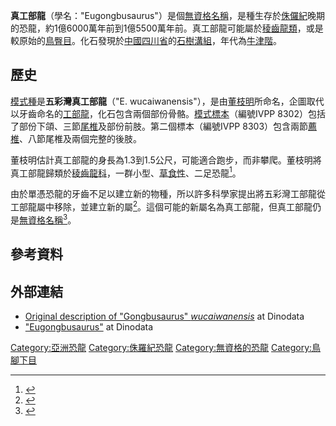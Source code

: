 '''真工部龍'''（學名："Eugongbusaurus"）是個[[無資格名稱|無資格名稱]]，是種生存於[[侏儸紀|侏儸紀]]晚期的恐龍，約1億6000萬年前到1億5500萬年前。真工部龍可能屬於[[稜齒龍類|稜齒龍類]]，或是較原始的[[鳥臀目|鳥臀目]]。化石發現於[[中國|中國]][[四川省|四川省]]的[[石樹溝組|石樹溝組]]，年代為[[牛津階|牛津階]]。

==歷史==
[[模式種|模式種]]是'''五彩灣真工部龍'''（"E. wucaiwanensis"），是由[[董枝明|董枝明]]所命名，企圖取代以牙齒命名的[[工部龍|工部龍]]，化石包含兩個部份骨骼。[[模式標本|模式標本]]（編號IVPP 8302）包括了部份下頜、三節[[尾椎|尾椎]]及部份前肢。第二個標本（編號IVPP 8303）包含兩節[[薦椎|薦椎]]、八節尾椎及兩個完整的後肢。 

董枝明估計真工部龍的身長為1.3到1.5公尺，可能適合跑步，而非攀爬。董枝明將真工部龍歸類於[[稜齒龍科|稜齒龍科]]，一群小型、[[草食性|草食性]]、二足恐龍<ref name=DZ89>{{cite journal |author=Dong Zhiming |year=1989 |title=On a small ornithopod (''Gongbusaurus wucaiwanensis'' sp. nov.) from Kelamaili, Junggar Basin, Xinjiang, China |journal=Vertebrata PalAsiatica |volume=27 |issue=2 |pages=140–146}}</ref>。

由於單憑恐龍的牙齒不足以建立新的物種，所以許多科學家提出將五彩灣工部龍從工部龍屬中移除，並建立新的屬<ref name=NSWC04>{{cite book |last=Norman |first=David B. |coauthors=Sues, Hans-Dieter; Witmer, Larry M.; and Coria, Rodolfo A. |editor=Weishampel, David B.; Dodson, Peter; and Osmólska, Halszka (eds.)|title=The Dinosauria |url=https://archive.org/details/dinosauriandedit00weis |edition=2nd |year= 2004|publisher=University of California Press |location=Berkeley |isbn=0-520-24209-2 |pages=[https://archive.org/details/dinosauriandedit00weis/page/393 393]–412 |chapter=Basal Ornithopoda}}</ref>。這個可能的新屬名為真工部龍，但真工部龍仍是[[無資格名稱|無資格名稱]]<ref name=FK99>{{cite book |last=Knoll |first=Fabien |year=1999 |chapter=The family Fabrosauridae |editors=Canudo, J.I.; and Cuenca-Bescós, G. (eds.) |title=IV European Workshop on Vertebrate Palaeontology, Albarracin (Teruel, Spain), junio de 1999. Programme and Abstracts, Field guide |publisher=Servicio Publicaciones Universidad de Zaragoza |pages=54}}</ref>。

==參考資料==
<div class="references-small">
<references></references>
</div>

==外部連結==
*[http://www.dinodata.org/index.php?option=com_content&task=view&id=6574&Itemid=67 Original description of "Gongbusaurus" ''wucaiwanensis''] {{Wayback|url=http://www.dinodata.org/index.php?option=com_content&task=view&id=6574&Itemid=67 |date=20150923214951 }} at Dinodata
*[http://www.dinodata.org/index.php?option=com_content&task=view&id=6474&Itemid=67 "Eugongbusaurus"] {{Wayback|url=http://www.dinodata.org/index.php?option=com_content&task=view&id=6474&Itemid=67 |date=20160303190903 }} at Dinodata


[[Category:亞洲恐龍|Category:亞洲恐龍]]
[[Category:侏羅紀恐龍|Category:侏羅紀恐龍]]
[[Category:無資格的恐龍|Category:無資格的恐龍]]
[[Category:鳥腳下目|Category:鳥腳下目]]